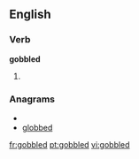 ==English==

===Verb===
'''gobbled'''

# {{past of|[[gobble]]}}

===Anagrams===
* {{alphagram|bbdeglo}}
* [[globbed#English|globbed]]

[[fr:gobbled]]
[[pt:gobbled]]
[[vi:gobbled]]